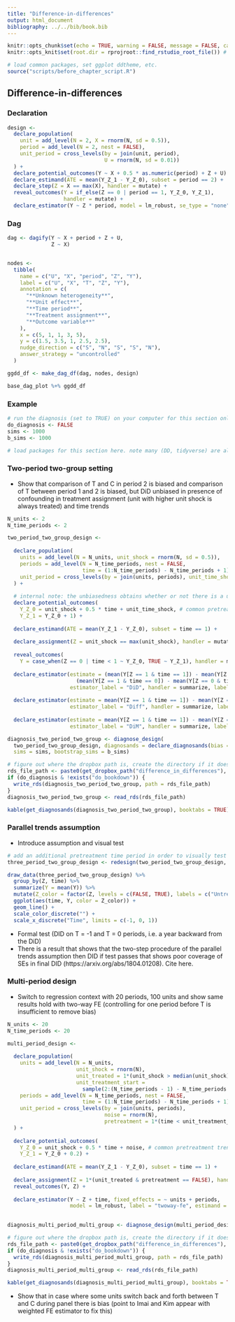 ```yaml
---
title: "Difference-in-differences"
output: html_document
bibliography: ../../bib/book.bib 
---
```


<!-- note do_bookdown is set in index.rmd, so we know if you're running just this .Rmd or compiling the book-->
```r
knitr::opts_chunk$set(echo = TRUE, warning = FALSE, message = FALSE, cache = FALSE)
knitr::opts_knit$set(root.dir = rprojroot::find_rstudio_root_file()) # files are all relative to RStudio project home
```

```r
# load common packages, set ggplot ddtheme, etc.
source("scripts/before_chapter_script.R")
```

<!-- start post here, do not edit above -->

## Difference-in-differences

### Declaration

```r
design <- 
  declare_population(
    unit = add_level(N = 2, X = rnorm(N, sd = 0.5)),
    period = add_level(N = 2, nest = FALSE),
    unit_period = cross_levels(by = join(unit, period), 
                               U = rnorm(N, sd = 0.01))
  ) + 
  declare_potential_outcomes(Y ~ X + 0.5 * as.numeric(period) + Z + U) + 
  declare_estimand(ATE = mean(Y_Z_1 - Y_Z_0), subset = period == 2) + 
  declare_step(Z = X == max(X), handler = mutate) + 
  reveal_outcomes(Y = if_else(Z == 0 | period == 1, Y_Z_0, Y_Z_1), 
                  handler = mutate) +
  declare_estimator(Y ~ Z * period, model = lm_robust, se_type = "none")
```

### Dag


```r
dag <- dagify(Y ~ X + period + Z + U,
              Z ~ X)


nodes <-
  tibble(
    name = c("U", "X", "period", "Z", "Y"),
    label = c("U", "X", "T", "Z", "Y"),
    annotation = c(
      "**Unknown heterogeneity**",
      "**Unit effect**",
      "**Time period**",
      "**Treatment assignment**",
      "**Outcome variable**"
    ),
    x = c(5, 1, 1, 3, 5),
    y = c(1.5, 3.5, 1, 2.5, 2.5),
    nudge_direction = c("S", "N", "S", "S", "N"),
    answer_strategy = "uncontrolled"
  )

ggdd_df <- make_dag_df(dag, nodes, design)

base_dag_plot %+% ggdd_df
```

### Example


```r
# run the diagnosis (set to TRUE) on your computer for this section only before pushing to Github. no diagnosis will ever take place on github.
do_diagnosis <- FALSE
sims <- 1000
b_sims <- 1000
```

```r
# load packages for this section here. note many (DD, tidyverse) are already available, see scripts/package-list.R
```

### Two-period two-group setting

- Show that comparison of T and C in period 2 is biased and comparison of T between period 1 and 2 is biased, but DiD unbiased in presence of confounding in treatment assignment (unit with higher unit shock is always treated) and time trends

```r
N_units <- 2
N_time_periods <- 2

two_period_two_group_design <- 
  
  declare_population(
    units = add_level(N = N_units, unit_shock = rnorm(N, sd = 0.5)),
    periods = add_level(N = N_time_periods, nest = FALSE,
                        time = (1:N_time_periods) - N_time_periods + 1),
    unit_period = cross_levels(by = join(units, periods), unit_time_shock = rnorm(N, sd = 0.01))
  ) + 
  
  # internal note: the unbiasedness obtains whether or not there is a unit-time shock
  declare_potential_outcomes(
    Y_Z_0 = unit_shock + 0.5 * time + unit_time_shock, # common pretreatment trend
    Y_Z_1 = Y_Z_0 + 1) +
  
  declare_estimand(ATE = mean(Y_Z_1 - Y_Z_0), subset = time == 1) + 
  
  declare_assignment(Z = unit_shock == max(unit_shock), handler = mutate) + 
  
  reveal_outcomes(
    Y = case_when(Z == 0 | time < 1 ~ Y_Z_0, TRUE ~ Y_Z_1), handler = mutate) +
  
  declare_estimator(estimate = (mean(Y[Z == 1 & time == 1]) - mean(Y[Z == 0 & time == 1])) -
                      (mean(Y[Z == 1 & time == 0]) - mean(Y[Z == 0 & time == 0])),
                    estimator_label = "DiD", handler = summarize, label = "DiD") +
  
  declare_estimator(estimate = mean(Y[Z == 1 & time == 1]) - mean(Y[Z == 1 & time == 0]),
                    estimator_label = "Diff", handler = summarize, label = "Over-Time") +
  
  declare_estimator(estimate = mean(Y[Z == 1 & time == 1]) - mean(Y[Z == 0 & time == 1]),
                    estimator_label = "DiM", handler = summarize, label = "DiM")
```

```r
diagnosis_two_period_two_group <- diagnose_design(
  two_period_two_group_design, diagnosands = declare_diagnosands(bias = mean(estimate - estimand)),
  sims = sims, bootstrap_sims = b_sims)
```

```r
# figure out where the dropbox path is, create the directory if it doesn't exist, and name the RDS file
rds_file_path <- paste0(get_dropbox_path("difference_in_differences"), "/diagnosis_two_period_two_group.RDS")
if (do_diagnosis & !exists("do_bookdown")) {
  write_rds(diagnosis_two_period_two_group, path = rds_file_path)
}
diagnosis_two_period_two_group <- read_rds(rds_file_path)
```

```r
kable(get_diagnosands(diagnosis_two_period_two_group), booktabs = TRUE)
```

### Parallel trends assumption

- Introduce assumption and visual test

```r
# add an additional pretreatment time period in order to visually test for parallel pre-trends
three_period_two_group_design <- redesign(two_period_two_group_design, N_time_periods = 3)
```

```r
draw_data(three_period_two_group_design) %>% 
  group_by(Z, time) %>% 
  summarize(Y = mean(Y)) %>% 
  mutate(Z_color = factor(Z, levels = c(FALSE, TRUE), labels = c("Untreated", "Treated"))) %>% 
  ggplot(aes(time, Y, color = Z_color)) + 
  geom_line() + 
  scale_color_discrete("") +
  scale_x_discrete("Time", limits = c(-1, 0, 1))
```

- Formal test (DID on T = -1 and T = 0 periods, i.e. a year backward from the DiD)
- There is a result that shows that the two-step procedure of the parallel trends assumption then DID if test passes that shows poor coverage of SEs in final DID (https://arxiv.org/abs/1804.01208). Cite here.

### Multi-period design

- Switch to regression context with 20 periods, 100 units and show same results hold with two-way FE (controlling for one period before T is insufficient to remove bias)

```r
N_units <- 20
N_time_periods <- 20

multi_period_design <- 
  
  declare_population(
    units = add_level(N = N_units, 
                      unit_shock = rnorm(N), 
                      unit_treated = 1*(unit_shock > median(unit_shock)), 
                      unit_treatment_start = 
                        sample(2:(N_time_periods - 1) - N_time_periods + 1, N, replace = TRUE)),
    periods = add_level(N = N_time_periods, nest = FALSE, 
                        time = (1:N_time_periods) - N_time_periods + 1),
    unit_period = cross_levels(by = join(units, periods),
                               noise = rnorm(N), 
                               pretreatment = 1*(time < unit_treatment_start))
  ) + 
  
  declare_potential_outcomes(
    Y_Z_0 = unit_shock + 0.5 * time + noise, # common pretreatment trend
    Y_Z_1 = Y_Z_0 + 0.2) +
  
  declare_estimand(ATE = mean(Y_Z_1 - Y_Z_0), subset = time == 1) + 
  
  declare_assignment(Z = 1*(unit_treated & pretreatment == FALSE), handler = fabricate) + 
  reveal_outcomes(Y, Z) + 
  
  declare_estimator(Y ~ Z + time, fixed_effects = ~ units + periods, 
                    model = lm_robust, label = "twoway-fe", estimand = "ATE") 
  
```

```r
diagnosis_multi_period_multi_group <- diagnose_design(multi_period_design, diagnosands = declare_diagnosands(bias = mean(estimate - estimand)), sims = sims, bootstrap_sims = b_sims)
```

```r
# figure out where the dropbox path is, create the directory if it doesn't exist, and name the RDS file
rds_file_path <- paste0(get_dropbox_path("difference_in_differences"), "/diagnosis_multi_period_multi_group.RDS")
if (do_diagnosis & !exists("do_bookdown")) {
  write_rds(diagnosis_multi_period_multi_group, path = rds_file_path)
}
diagnosis_multi_period_multi_group <- read_rds(rds_file_path)
```

```r
kable(get_diagnosands(diagnosis_multi_period_multi_group), booktabs = TRUE)
```

- Show that in case where some units switch back and forth between T and C during panel there is bias (point to Imai and Kim appear with weighted FE estimator to fix this)



